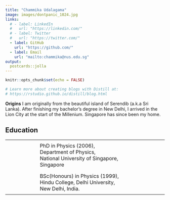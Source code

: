 ```yaml
---
title: "Chammika Udalagama"
image: images/dontpanic_1024.jpg
links:
  # - label: LinkedIn
  #   url: "https://linkedin.com/"
  # - label: Twitter
  #   url: "https://twitter.com/"
  - label: GitHub
    url: "https://github.com/"
  - label: Email
    url: "mailto:chammika@nus.edu.sg"
output:
  postcards::jolla
---
```


```r
knitr::opts_chunk$set(echo = FALSE)

# Learn more about creating blogs with Distill at:
# https://rstudio.github.io/distill/blog.html
```

<style>
    .my-education {
      border-collapse: collapse;
    }

    .my-education td:nth-of-type(1) {
      text-align: center;
      vertical-align: top;
      font-size:2em;
      width:2em;
    }

    .my-education td:nth-of-type(2) {
      padding-top: .5em;
      padding-bottom: .5em;
      padding-left: 1em;
      text-align:left;
      width:400px;
    }
</style>


**Origins** I am originally from the beautiful island of Serendib (a.k.a Sri Lanka). After finishing my bachelor's degree in New Delhi, I arrived in the Lion City at the start of the Millenium. Singapore has since been my home.

## Education

<table class='my-education'>
<thead>
</thead>
<tbody>
<tr>
<td><i class="fas fa-graduation-cap"></i></td>
<td>PhD in Physics (2006), <br>Department of Physics,<br>National University of Singapore,<br>Singapore
</td>
</tr>
<tr>
<td><i class="fas fa-graduation-cap"></i></td>
<td>BSc(Honours) in Physics (1999), <br>Hindu College, Delhi University,<br>New Delhi, India.</td>
</tr>
</tbody>
</table>

